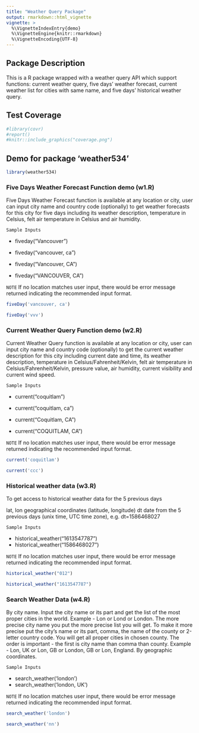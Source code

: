 ```yaml
---
title: "Weather Query Package"
output: rmarkdown::html_vignette
vignette: >
  %\VignetteIndexEntry{demo}
  %\VignetteEngine{knitr::rmarkdown}
  %\VignetteEncoding{UTF-8}
---
```

## Package Description

This is a R package wrapped with a weather query API which support functions: current weather query, five days' weather forecast, current weather list for cities with same name, and five days' historical weather query.

## Test Coverage

```r
#library(covr)
#report()
#knitr::include_graphics("coverage.png")
```


## Demo for package 'weather534'

```r
library(weather534)
```

### Five Days Weather Forecast Function demo (w1.R)

Five Days Weather Forecast function is available at any location or city, user can input city name and country code (optionally) to get weather forecasts for this city for five days including its weather description, temperature in Celsius, felt air temperature in Celsius and air humidity.

`Sample Inputs`

- fiveday("Vancouver")

- fiveday("vancouver, ca")

- fiveday("Vancouver, CA")

- fiveday("VANCOUVER, CA")

`NOTE` If no location matches user input, there would be error message returned indicating the recommended input format.

```r
fiveDay('vancouver, ca')
```

```r
fiveDay('vvv')
```

### Current Weather Query Function demo (w2.R)

Current Weather Query function is available at any location or city, user can input city name and country code (optionally) to get the current weather description for this city including current date and time, its weather description, temperature in Celsius/Fahrenheit/Kelvin, felt air temperature in Celsius/Fahrenheit/Kelvin, pressure value, air humidity, current visibility and current wind speed.

`Sample Inputs`

- current("coquitlam")

- current("coquitlam, ca")

- current("Coquitlam, CA")

- current("COQUITLAM, CA")

`NOTE` If no location matches user input, there would be error message returned indicating the recommended input format.

```r
current('coquitlam')
```

```r
current('ccc')
```

### Historical weather data (w3.R)

To get access to historical weather data for the 5 previous days

lat, lon geographical coordinates (latitude, longitude)
dt date from the 5 previous days (unix time, UTC time zone), e.g. dt=1586468027

`Sample Inputs`

- historical_weather("1613547787")
- historical_weather("1586468027")

`NOTE` If no location matches user input, there would be error message returned indicating the recommended input format.

```r
historical_weather("012")
```

```r
historical_weather("1613547787")

```

### Search Weather Data (w4.R)

By city name. Input the city name or its part and get the list of the most proper cities in the world. Example - Lon or Lond or London. The more precise city name you put the more precise list you will get. To make it more precise put the city's name or its part, comma, the name of the county or 2-letter country code. You will get all proper cities in chosen county. The order is important - the first is city name than comma than county. Example - Lon, UK or Lon, GB or London, GB or Lon, England. By geographic coordinates.

`Sample Inputs`

- search_weather('london')
- search_weather('london, UK')

`NOTE` If no location matches user input, there would be error message returned indicating the recommended input format.

```r
search_weather('london')
```


```r
search_weather('nn')
```




